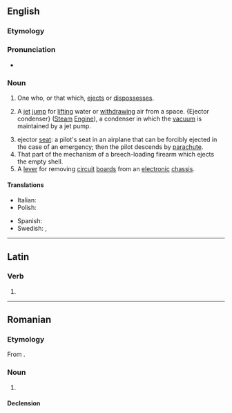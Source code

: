 ==English==

===Etymology===
{{suffix|en|eject|or}}

===Pronunciation===
* {{IPA|en|/ɪˈd͡ʒɛktɚ/|/iːˈd͡ʒɛktɚ/}}
{{attention|en|check the second pronunciation, label it as restricted to particular varieties of English as needed}}

===Noun===
{{en-noun}}

# One who, or that which, [[eject]]s or [[dispossess]]es.
# {{lb|en|mechanics}} A [[jet]] [[jump]] for [[lift]]ing water or [[withdraw]]ing air from a space. {Ejector condenser} ([[steam|Steam]] [[engine|Engine]]), a condenser in which the [[vacuum]] is maintained by a jet pump.
# ejector [[seat]]: a pilot's seat in an airplane that can be forcibly ejected in the case of an emergency; then the pilot descends by [[parachute]].
# That part of the mechanism of a breech-loading firearm which ejects the empty shell.
# A [[lever]] for removing [[circuit]] [[board]]s from an [[electronic]] [[chassis]].

====Translations====
{{trans-top|ejector}}
* Italian: {{t|it|espulsore|m}}
* Polish: {{t|pl|wyrzutnik|m}}
{{trans-mid}}
* Spanish: {{t|es|eyector|m}}
* Swedish: {{t|sv|ejektor|c}}, {{t+|sv|utkastare|c}}
{{trans-bottom}}

----

==Latin==

===Verb===
{{la-verb-form|ējector}}

# {{inflection of|la|ējectō||1|s|pres|pasv|indc}}

----

==Romanian==

===Etymology===
From {{bor|ro|fr|éjecteur}}.

===Noun===
{{ro-noun|n|ejectoare}}

# {{l|en|ejector}}

====Declension====
{{ro-noun-n|pl=ejectoare}}